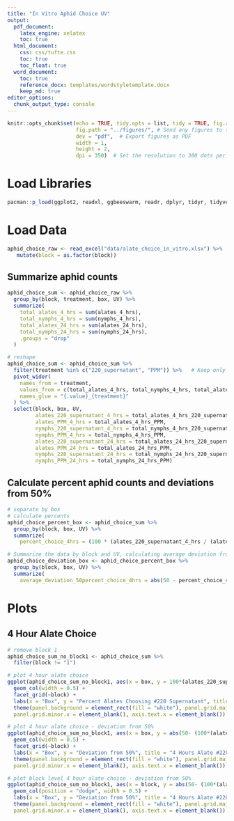 ```yaml
---
title: "In Vitro Aphid Choice UV"
output:
  pdf_document:
    latex_engine: xelatex
    toc: true
  html_document:
    css: css/tufte.css
    toc: true
    toc_float: true
  word_document:
    toc: true
    reference_docx: templates/wordstyletemplate.docx
    keep_md: true
editor_options:
  chunk_output_type: console
---
```


```r
knitr::opts_chunk$set(echo = TRUE, tidy.opts = list, tidy = TRUE, fig.align = "center", # Always relative to the document directory
                      fig.path = "../figures/", # Send any figures to this folder
                      dev = "pdf",  # Export figures as PDF
                      width = 1,
                      height = 2,
                      dpi = 350)  # Set the resolution to 300 dots per inch (dpi)
```

# Load Libraries

```r
pacman::p_load(ggplot2, readxl, ggbeeswarm, readr, dplyr, tidyr, tidyverse, devtools, cowplot, knitr, emmeans, lme4, lmerTest, RColorBrewer, viridis, install = FALSE)
```

# Load Data

```r
aphid_choice_raw <- read_excel("data/alate_choice_in_vitro.xlsx") %>%
   mutate(block = as.factor(block))
```

## Summarize aphid counts

```r
aphid_choice_sum <- aphid_choice_raw %>%
  group_by(block, treatment, box, UV) %>%
  summarize(
    total_alates_4_hrs = sum(alates_4_hrs),
    total_nymphs_4_hrs = sum(nymphs_4_hrs),
    total_alates_24_hrs = sum(alates_24_hrs),
    total_nymphs_24_hrs = sum(nymphs_24_hrs),
    .groups = "drop"
  )

# reshape
aphid_choice_sum <- aphid_choice_sum %>%
  filter(treatment %in% c("220_supernatant", "PPM")) %>%   # Keep only relevant treatments
  pivot_wider(
    names_from = treatment, 
    values_from = c(total_alates_4_hrs, total_nymphs_4_hrs, total_alates_24_hrs, total_nymphs_24_hrs),
    names_glue = "{.value}_{treatment}"
  ) %>%
  select(block, box, UV, 
         alates_220_supernatant_4_hrs = total_alates_4_hrs_220_supernatant,
         alates_PPM_4_hrs = total_alates_4_hrs_PPM,
         nymphs_220_supernatant_4_hrs = total_nymphs_4_hrs_220_supernatant,
         nymphs_PPM_4_hrs = total_nymphs_4_hrs_PPM,
         alates_220_supernatant_24_hrs = total_alates_24_hrs_220_supernatant,
         alates_PPM_24_hrs = total_alates_24_hrs_PPM,
         nymphs_220_supernatant_24_hrs = total_nymphs_24_hrs_220_supernatant,
         nymphs_PPM_24_hrs = total_nymphs_24_hrs_PPM)
```

## Calculate percent aphid counts and deviations from 50%
```r
# separate by box
# calculate percents
aphid_choice_percent_box <- aphid_choice_sum %>%
  group_by(block, box, UV) %>%
  summarize(
    percent_choice_4hrs = (100 * (alates_220_supernatant_4_hrs / (alates_220_supernatant_4_hrs + alates_PPM_4_hrs))))

# Summarize the data by block and UV, calculating average deviation from 50%
aphid_choice_deviation_box <- aphid_choice_percent_box %>%
  group_by(block, box, UV) %>%
  summarize(
    average_deviation_50percent_choice_4hrs = abs(50 - percent_choice_4hrs))
```

# Plots

## 4 Hour Alate Choice

```r
# remove block 1
aphid_choice_sum_no_block1 <- aphid_choice_sum %>%
  filter(block != "1")

# plot 4 hour alate choice
ggplot(aphid_choice_sum_no_block1, aes(x = box, y = 100*(alates_220_supernatant_4_hrs/(alates_220_supernatant_4_hrs+alates_PPM_4_hrs)), fill = UV)) +
  geom_col(width = 0.5) +
  facet_grid(~block) +
  labs(x = "Box", y = "Percent Alates Choosing #220 Supernatant", title = "4 Hours Alate Choice") +
  theme(panel.background = element_rect(fill = "white"), panel.grid.major = element_line(color = "gray90"), panel.grid.major.x = element_blank(),
  panel.grid.minor.x = element_blank(), axis.text.x = element_blank()) # Removes x-axis labels

# plot 4 hour alate choice - deviation from 50%
ggplot(aphid_choice_sum_no_block1, aes(x = box, y = abs(50- (100*(alates_220_supernatant_4_hrs/(alates_220_supernatant_4_hrs+alates_PPM_4_hrs)))), fill = UV)) +
  geom_col(width = 0.5) +
  facet_grid(~block) +
  labs(x = "Box", y = "Deviation from 50%", title = "4 Hours Alate #220 Treatment Choice", subtitle = "Absolute Deviation from 50%") +
  theme(panel.background = element_rect(fill = "white"), panel.grid.major = element_line(color = "gray90"), panel.grid.major.x = element_blank(),
  panel.grid.minor.x = element_blank(), axis.text.x = element_blank()) # Removes x-axis labels

# plot block level 4 hour alate choice - deviation from 50%
ggplot(aphid_choice_sum_no_block1, aes(x = block, y = abs(50- (100*(alates_220_supernatant_4_hrs/(alates_220_supernatant_4_hrs+alates_PPM_4_hrs)))), fill = UV)) +
  geom_col(position = "dodge", width = 0.5) +
  labs(x = "Box", y = "Deviation from 50%", title = "4 Hours Alate #220 Treatment Choice", subtitle = "Absolute Deviation from 50%") +
  theme(panel.background = element_rect(fill = "white"), panel.grid.major = element_line(color = "gray90"), panel.grid.major.x = element_blank(),
  panel.grid.minor.x = element_blank(), axis.text.x = element_blank()) # Removes x-axis labels
```
